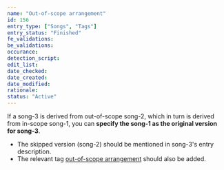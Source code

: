 ```yaml
---
name: "Out-of-scope arrangement"
id: 156
entry_type: ["Songs", "Tags"]
entry_status: "Finished"
fe_validations:
be_validations:
occurance:
detection_script:
edit_list:
date_checked:
date_created: 
date_modified:
rationale:
status: "Active"
---
```


If a song-3 is derived from out-of-scope song-2, which in turn is derived from in-scope song-1, you can **specify the song-1 as the original version for song-3**. 

- The skipped version (song-2) should be mentioned in song-3's entry description. 
- The relevant tag [out-of-scope arrangement](https://vocadb.net/T/10594/out-of-scope-arrangement) should also be added. 